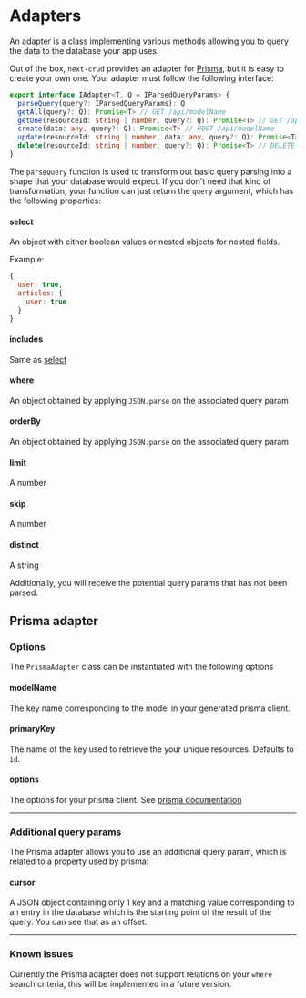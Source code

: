 
# Adapters

An adapter is a class implementing various methods allowing you to query the data to the database your app uses.

Out of the box, `next-crud` provides an adapter for [Prisma](https://www.prisma.io/), but it is easy to create your own one. Your adapter must follow the following interface:

```typescript
export interface IAdapter<T, Q = IParsedQueryParams> {
  parseQuery(query?: IParsedQueryParams): Q
  getAll(query?: Q): Promise<T> // GET /api/modelName
  getOne(resourceId: string | number, query?: Q): Promise<T> // GET /api/modelname/:id
  create(data: any, query?: Q): Promise<T> // POST /api/modelName
  update(resourceId: string | number, data: any, query?: Q): Promise<T> // PUT/PATCH /api/modelName/:id
  delete(resourceId: string | number, query?: Q): Promise<T> // DELETE /api/modelName/:id
}
```

The `parseQuery` function is used to transform out basic query parsing into a shape that your database would expect. If you don't need that kind of transformation, your function can just return the `query` argument, which has the following properties:

#### select

An object with either boolean values or nested objects for nested fields.

Example:

```javascript
{
  user: true,
  articles: {
    user: true
  }
}
```

#### includes

Same as [select](#select)

#### where

An object obtained by applying `JSON.parse` on the associated <Link href="/query-params#where">query param</Link>

#### orderBy

An object obtained by applying `JSON.parse` on the associated <Link href="/query-params#orderby">query param</Link>

#### limit

A number

#### skip

A number

#### distinct

A string

Additionally, you will receive the potential query params that has not been parsed.

## Prisma adapter

### Options

The `PrismaAdapter` class can be instantiated with the following options

#### modelName

The key name corresponding to the model in your generated prisma client.

#### primaryKey

The name of the key used to retrieve the your unique resources. Defaults to `id`.

#### options

The options for your prisma client. See [prisma documentation](https://www.prisma.io/docs/concepts/components/prisma-client/constructor)

---

### Additional query params

The Prisma adapter allows you to use an additional query param, which is related to a property used by prisma:

#### cursor

A JSON object containing only 1 key and a matching value corresponding to an entry in the database which is the starting point of the result of the query. You can see that as an offset.

---

### Known issues

Currently the Prisma adapter does not support relations on your `where` search criteria, this will be implemented in a future version.

